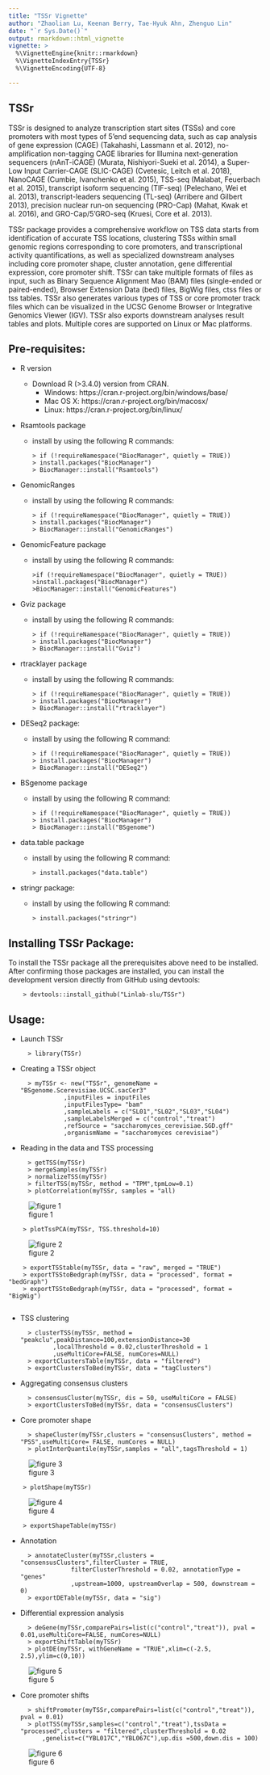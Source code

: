 ```yaml
---
title: "TSSr Vignette"
author: "Zhaolian Lu, Keenan Berry, Tae-Hyuk Ahn, Zhenguo Lin"
date: "`r Sys.Date()`"
output: rmarkdown::html_vignette
vignette: >
  %\VignetteEngine{knitr::rmarkdown}
  %\VignetteIndexEntry{TSSr}
  %\VignetteEncoding{UTF-8}

---
```


## TSSr

TSSr is designed to analyze transcription start sites (TSSs) and core promoters with most types of 5’end sequencing data, such as cap analysis of gene expression (CAGE) (Takahashi, Lassmann et al. 2012), no-amplification non-tagging CAGE libraries for Illumina next-generation sequencers (nAnT-iCAGE) (Murata, Nishiyori-Sueki et al. 2014), a Super-Low Input Carrier-CAGE (SLIC-CAGE) (Cvetesic, Leitch et al. 2018), NanoCAGE (Cumbie, Ivanchenko et al. 2015), TSS-seq (Malabat, Feuerbach et al. 2015), transcript isoform sequencing (TIF-seq) (Pelechano, Wei et al. 2013), transcript-leaders sequencing (TL-seq) (Arribere and Gilbert 2013), precision nuclear run-on sequencing (PRO-Cap) (Mahat, Kwak et al. 2016), and GRO-Cap/5’GRO-seq (Kruesi, Core et al. 2013).

TSSr package provides a comprehensive workflow on TSS data starts from identification of accurate TSS locations, clustering TSSs within small genomic regions corresponding to core promoters, and transcriptional activity quantifications, as well as specialized downstream analyses including core promoter shape, cluster annotation, gene differential expression, core promoter shift. TSSr can take multiple formats of files as input, such as Binary Sequence Alignment Mao (BAM) files (single-ended or paired-ended), Browser Extension Data (bed) files, BigWig files, ctss files or tss tables. TSSr also generates various types of TSS or core promoter track files which can be visualized in the UCSC Genome Browser or Integrative Genomics Viewer (IGV). TSSr also exports downstream analyses result tables and plots. Multiple cores are supported on Linux or Mac platforms.

## Pre-requisites:

* R version
  * Download R (>3.4.0) version from CRAN.
    * Windows: https://cran.r-project.org/bin/windows/base/
    * Mac OS X: https://cran.r-project.org/bin/macosx/
    * Linux: https://cran.r-project.org/bin/linux/

- Rsamtools package

  * install by using the following R commands:

        > if (!requireNamespace("BiocManager", quietly = TRUE))
        > install.packages("BiocManager")
        > BiocManager::install("Rsamtools")
  

- GenomicRanges

  * install by using the following R commands:

        > if (!requireNamespace("BiocManager", quietly = TRUE))
        > install.packages("BiocManager")
        > BiocManager::install("GenomicRanges")

- GenomicFeature package

  * install by using the following R commands:

        >if (!requireNamespace("BiocManager", quietly = TRUE))
        >install.packages("BiocManager")
        >BiocManager::install("GenomicFeatures")

- Gviz package

  * install by using the following R commands:

        > if (!requireNamespace("BiocManager", quietly = TRUE))
        > install.packages("BiocManager")
        > BiocManager::install("Gviz")  

- rtracklayer package

  * install by using the following R commands:

        > if (!requireNamespace("BiocManager", quietly = TRUE))
        > install.packages("BiocManager")
        > BiocManager::install("rtracklayer")

- DESeq2 package:

  * install by using the following R command:

        > if (!requireNamespace("BiocManager", quietly = TRUE))
        > install.packages("BiocManager")
        > BiocManager::install("DESeq2")

- BSgenome package

  * install by using the following R command:

        > if (!requireNamespace("BiocManager", quietly = TRUE))
        > install.packages("BiocManager")
        > BiocManager::install("BSgenome")

- data.table package

  * install by using the following R command:

        > install.packages("data.table")  

- stringr package:

  * install by using the following R command:

        > install.packages("stringr")

## Installing TSSr Package:

To install the TSSr package all the prerequisites above need to be installed.
After confirming those packages are installed, you can install the development version directly from GitHub using devtools:

        > devtools::install_github("Linlab-slu/TSSr")

## Usage:

* Launch TSSr

        > library(TSSr)
      
* Creating a TSSr object

        > myTSSr <- new("TSSr", genomeName = "BSgenome.Scerevisiae.UCSC.sacCer3"
	              ,inputFiles = inputFiles
	              ,inputFilesType= "bam"
	              ,sampleLabels = c("SL01","SL02","SL03","SL04")
	              ,sampleLabelsMerged = c("control","treat")
	              ,refSource = "saccharomyces_cerevisiae.SGD.gff"
	              ,organismName = "saccharomyces cerevisiae")

* Reading in the data and TSS processing

        > getTSS(myTSSr)
        > mergeSamples(myTSSr)
        > normalizeTSS(myTSSr)
        > filterTSS(myTSSr, method = "TPM",tpmLow=0.1)
        > plotCorrelation(myTSSr, samples = "all)
    
![figure 1](./figures/01_TSS_correlation_plot_of_all_samples.png)

        > plotTssPCA(myTSSr, TSS.threshold=10)
    
![figure 2](./figures/02_PCA_plot.png)

        > exportTSStable(myTSSr, data = "raw", merged = "TRUE")
        > exportTSStoBedgraph(myTSSr, data = "processed", format = "bedGraph")
        > exportTSStoBedgraph(myTSSr, data = "processed", format = "BigWig")
        
* TSS clustering

        > clusterTSS(myTSSr, method = "peakclu",peakDistance=100,extensionDistance=30
	           ,localThreshold = 0.02,clusterThreshold = 1
	           ,useMultiCore=FALSE, numCores=NULL)
		> exportClustersTable(myTSSr, data = "filtered")
		> exportClustersToBed(myTSSr, data = "tagClusters")

* Aggregating consensus clusters

        > consensusCluster(myTSSr, dis = 50, useMultiCore = FALSE)
		> exportClustersToBed(myTSSr, data = "consensusClusters")


* Core promoter shape

        > shapeCluster(myTSSr,clusters = "consensusClusters", method = "PSS",useMultiCore= FALSE, numCores = NULL)
        > plotInterQuantile(myTSSr,samples = "all",tagsThreshold = 1)
    
![figure 3](./figures/03_Interquantile_plot_of_ALL_samples.png)

        > plotShape(myTSSr)
    
![figure 4](./figures/04_Shape_plot_of_ALL_samples.png)

		> exportShapeTable(myTSSr)

* Annotation

        > annotateCluster(myTSSr,clusters = "consensusClusters",filterCluster = TRUE,
	                filterClusterThreshold = 0.02, annotationType = "genes"
	                ,upstream=1000, upstreamOverlap = 500, downstream = 0)
		> exportDETable(myTSSr, data = "sig")
                  
* Differential expression analysis

        > deGene(myTSSr,comparePairs=list(c("control","treat")), pval = 0.01,useMultiCore=FALSE, numCores=NULL)
        > exportShiftTable(myTSSr)
        > plotDE(myTSSr, withGeneName = "TRUE",xlim=c(-2.5, 2.5),ylim=c(0,10))
    
![figure 5](./figures/05_Volcano_plot.png)

* Core promoter shifts

        > shiftPromoter(myTSSr,comparePairs=list(c("control","treat")), pval = 0.01)
        > plotTSS(myTSSr,samples=c("control","treat"),tssData = "processed",clusters = "filtered",clusterThreshold = 0.02
	        ,genelist=c("YBL017C","YBL067C"),up.dis =500,down.dis = 100)
          
![figure 6](./figures/06_TSS_graphs.png)
